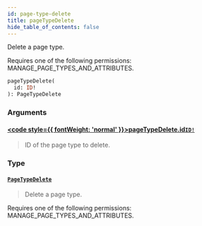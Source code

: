 ```yaml
---
id: page-type-delete
title: pageTypeDelete
hide_table_of_contents: false
---
```








Delete a page type. 

Requires one of the following permissions: MANAGE_PAGE_TYPES_AND_ATTRIBUTES.

```graphql
pageTypeDelete(
  id: ID!
): PageTypeDelete
```


### Arguments

#### [<code style={{ fontWeight: 'normal' }}>pageTypeDelete.<b>id</b></code>](#)<Bullet />[`ID!`](../../../developer/api-reference/scalars/id) <Badge class="secondary" text="non-null"/> <Badge class="secondary" text="scalar"/>
> ID of the page type to delete.
> 

### Type

#### [`PageTypeDelete`](../../../developer/api-reference/objects/page-type-delete) <Badge class="secondary" text="object"/>
> Delete a page type. 

Requires one of the following permissions: MANAGE_PAGE_TYPES_AND_ATTRIBUTES.
> 





